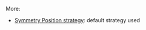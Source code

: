 
<Meta title="CDK/Overlay/System" />

<Overlay />

More:
- [Symmetry Position strategy](?path=/story/cdk-overlay-strategies-symmetry--page): default strategy used
